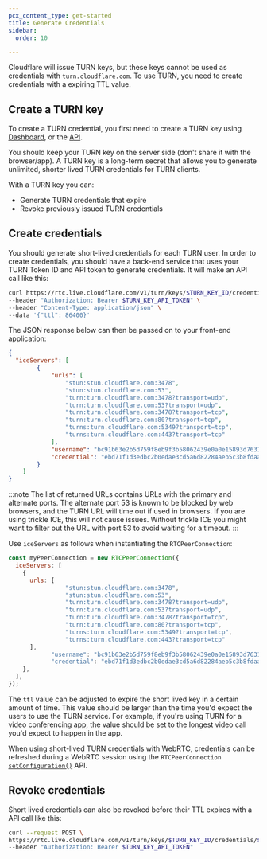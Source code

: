 ```yaml
---
pcx_content_type: get-started
title: Generate Credentials
sidebar:
  order: 10

---
```


Cloudflare will issue TURN keys, but these keys cannot be used as credentials with `turn.cloudflare.com`. To use TURN, you need to create credentials with a expiring TTL value.

## Create a TURN key

To create a TURN credential, you first need to create a TURN key using [Dashboard](https://dash.cloudflare.com/?to=/:account/calls), or the [API](/api/resources/calls/subresources/turn/methods/create/).

You should keep your TURN key on the server side (don't share it with the browser/app). A TURN key is a long-term secret that allows you to generate unlimited, shorter lived TURN credentials for TURN clients.

With a TURN key you can:

* Generate TURN credentials that expire
* Revoke previously issued TURN credentials

## Create credentials

You should generate short-lived credentials for each TURN user. In order to create credentials, you should have a back-end service that uses your TURN Token ID and API token to generate credentials. It will make an API call like this:

```bash
curl https://rtc.live.cloudflare.com/v1/turn/keys/$TURN_KEY_ID/credentials/generate-ice-servers \
--header "Authorization: Bearer $TURN_KEY_API_TOKEN" \
--header "Content-Type: application/json" \
--data '{"ttl": 86400}'
```

The JSON response below can then be passed on to your front-end application:

```json
{
  "iceServers": [
		{
			"urls": [
				"stun:stun.cloudflare.com:3478",
				"stun:stun.cloudflare.com:53",
				"turn:turn.cloudflare.com:3478?transport=udp",
				"turn:turn.cloudflare.com:53?transport=udp",
				"turn:turn.cloudflare.com:3478?transport=tcp",
				"turn:turn.cloudflare.com:80?transport=tcp",
				"turns:turn.cloudflare.com:5349?transport=tcp",
				"turns:turn.cloudflare.com:443?transport=tcp"
			],
			"username": "bc91b63e2b5d759f8eb9f3b58062439e0a0e15893d76317d833265ad08d6631099ce7c7087caabb31ad3e1c386424e3e",
			"credential": "ebd71f1d3edbc2b0edae3cd5a6d82284aeb5c3b8fdaa9b8e3bf9cec683e0d45fe9f5b44e5145db3300f06c250a15b4a0"
		}
	]
}
```

:::note
The list of returned URLs contains URLs with the primary and alternate ports. The alternate port 53 is known to be blocked by web browsers, and the TURN URL will time out if used in browsers. If you are using trickle ICE, this will not cause issues. Without trickle ICE you might want to filter out the URL with port 53 to avoid waiting for a timeout.
:::

Use `iceServers` as follows when instantiating the `RTCPeerConnection`:

```js
const myPeerConnection = new RTCPeerConnection({
  iceServers: [
    {
      urls: [
				"stun:stun.cloudflare.com:3478",
				"stun:stun.cloudflare.com:53",
				"turn:turn.cloudflare.com:3478?transport=udp",
				"turn:turn.cloudflare.com:53?transport=udp",
				"turn:turn.cloudflare.com:3478?transport=tcp",
				"turn:turn.cloudflare.com:80?transport=tcp",
				"turns:turn.cloudflare.com:5349?transport=tcp",
				"turns:turn.cloudflare.com:443?transport=tcp"
      ],
			"username": "bc91b63e2b5d759f8eb9f3b58062439e0a0e15893d76317d833265ad08d6631099ce7c7087caabb31ad3e1c386424e3e",
			"credential": "ebd71f1d3edbc2b0edae3cd5a6d82284aeb5c3b8fdaa9b8e3bf9cec683e0d45fe9f5b44e5145db3300f06c250a15b4a0"
    },
  ],
});

```

The `ttl` value can be adjusted to expire the short lived key in a certain amount of time. This value should be larger than the time you'd expect the users to use the TURN service. For example, if you're using TURN for a video conferencing app, the value should be set to the longest video call you'd expect to happen in the app.

When using short-lived TURN credentials with WebRTC, credentials can be refreshed during a WebRTC session using the `RTCPeerConnection` [`setConfiguration()`](https://developer.mozilla.org/en-US/docs/Web/API/RTCPeerConnection/setConfiguration) API.

## Revoke credentials

Short lived credentials can also be revoked before their TTL expires with a API call like this:

```bash
curl --request POST \
https://rtc.live.cloudflare.com/v1/turn/keys/$TURN_KEY_ID/credentials/$USERNAME/revoke \
--header "Authorization: Bearer $TURN_KEY_API_TOKEN"
```